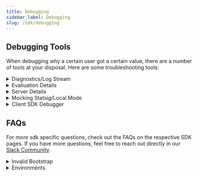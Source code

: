```yaml
---
title: Debugging
sidebar_label: Debugging
slug: /sdk/debugging
---
```



## Debugging Tools
When debugging why a certain user got a certain value, there are a number of tools at your disposal. Here are some troubleshooting tools:

<details className="no-background">
  <summary>Diagnostics/Log Stream</summary>

    Every config in the Statsig ecosystem (meaning Feature Gates, Dynamic Configs, Experiments, and Layers) has a Setup tab and a Diagnostics tab.
    The diagnostics tab is useful for seeing higher level pass/fail/bucketing population sizes over time, via the checks chart at the top.

    ![Screen Shot 2023-04-27 at 11 17 08 AM](https://user-images.githubusercontent.com/74584483/234955649-7ddef621-397a-44e5-b864-fa0abc29310f.png)

    For debugging specific checks, the logstream at the bottom is useful and shows both production and non production exposures in near real time:
    <small>To see logs from non-production environments, toggle the "Show non-production logs" in the upper right corner.</small>

    ![Screen Shot 2023-04-27 at 11 20 14 AM](https://user-images.githubusercontent.com/74584483/234956317-e65f7fd3-d87d-4616-b905-ee4df097863e.png)
</details>


<details className="no-background">
    <summary>Evaliuation Details</summary> 

    Clicking on a specific exposure shows more details about its evaluation. While the rule is visible in the exposure stream, additional factors, known as the evaluation Reason, can be found in the details view.

    ![Screen Shot 2023-04-27 at 11 21 50 AM](https://user-images.githubusercontent.com/74584483/234956676-440a9ec1-f54d-4b81-b095-6ccf1327ece4.png)

    Evaluation reasons are a way to understand why a certain value was returned for a given check.  The reasons are slightly different between client and server SDKs,
    and the newer SDKs have a slightly different formatting. These reasons are used for debugging and internal logging purposes only and may be updated as needed.

    <Tabs groupId="evalReasons">
        <TabItem value="client" label="Client SDKs">
            For client SDKs, these reasons for the value you are seeing can be:
                - `Network`: fetched at SDK initialization time from the network
                - `Bootstrap`: derived from bootstrapping the client SDK with a set of values
                - `InvalidBootstrap`: the set of values was for a different user than the SDK was initialized with. These are discarded for analysis (See [Fixing InvalidBootstrap](#fixing-invalidbootstrap))
                - `Cache`: loaded from the local storage cache for the current user, and a network result was not available
                - `Prefetch`: fetched from the `prefetchUsers` api (js-client only)
                - `Sticky`: persisted from a sticky evaluation previously
                - `LocalOverride`: from an override set locally on the SDK via an override API
                - `Unrecognized`: the sdk was initialized, but this config did not exist in the set of values
                - `Error`: an unknown error has occurred, and was logged to statsig servers
                - `Error:NoClient`: No client was found in StatsigContext. Likely a call to a Statsig hook outside of the StatsigProvider. (js-client-only)
                - `NetworkNotModified`: the network response came back, but the cached values were already up to date for this user
        </TabItem>
        <TabItem value="client-new" label="Client SDKs (New)">
            Newer versions of the sdk will contain two tags: one regarding the initialization state of the sdk, and the other qualifying different sources for that value.

            So in addition to the reasons above, you may have:
            - `Recognized`: the value was recognized in the set of configs the client was operating with
            - `Unrecognized`: the value was not included in the set of configs the client was operating with
            - `Sticky`: the value is from `keepDeviceValue = true` on the method call
            - `LocalOverride`: the value is from a local override set on the sdk

            For example: `Network:Recognized` means the sdk had up to date values from a successful initialization network request, and the gate/config/experiment you were checking was defined in the payload.

            If you are not sure why the config was not included in the payload, it could be excluded due to [Target Apps](/sdk-keys/target-apps), or [Client Bootstrapping](/client/concepts/bootstrapping).
        </TabItem>
        <TabItem value="server" label="Server SDKS">
            For server SDKs, these reasons for the value you are seeing can be:
            - `Network`: fetched at SDK initialization time from the network
            - `Bootstrap`: derived from bootstrapping the server SDK with a set of values
            - `DataAdapter`: derived from the provided data adapter or data store
            - `LocalOverride`: from an override set locally on the SDK via an override API
            - `Unrecognized`: the sdk was initialized, but this config did not exist in the set of values
            - `Uninitialized`: the sdk was not yet successfully initialized
        </TabItem>
        <TabItem value="server-new" label="Server SDKS (New)">
            In newer server SDKs, the reasons will be a combination of initialization source and evaluation reason:
            **Initialization Source**
            - `Network`: fetched at SDK initialization time from the network
            - `Bootstrap`: derived from bootstrapping the server SDK with a set of values
            - `DataAdapter`: derived from the provided data adapter or data store
            - `Uninitialized`: the sdk was not yet successfully initialized
            - `StatsigNetwork`: this refers to when custom proxy/grpc streaming has triggered the fallback behavior, thus falling back to statsig api. 
                * If no network config/overrides were used, the sdk default uses statsig apis but the reason will be Network.

            **Evaluation Reason**
            - `LocalOverride`: from an override set locally on the SDK via an override API
            - `Unrecognized`: this config did not exist in the set of values
            - `Unsupported`: the sdk does not support this type of condition type/operator. Usually this means the sdk is out of date and missing new features
            - `error`: an error happened during evaluation
            - no reason: successful evaluation
            
            So `Network` means the sdk was initialized with values from the network, and the evaluation was successful.  If you see `Network:Unrecognized`, it means the sdk was initialized with values from the network, 
            but the gate/config/experiment you were checking was not included in the payload.
        </TabItem>
    </Tabs>

</details>

<details className="no-background">
<summary>Server Details</summary>

    In addition to these reasons, the most recent versions of server SDKs will also give you two times to watch: the time at which config definitions initialized the SDK,
    and the time at which the SDK was currently evaluating those definitions.  When you change a gate/config/experiment, the project time will update
    and server SDKs will download the new definition.  If you have not changed your project in two hours, and the evaluation time is saying
    the SDK is up to date as of 2 hours ago, then you're evaluating the most up to date definition of that gate/experiment.

    In this example, the project was last updated yesterday, and the SDK was initialized with those values.  The project has not updated since that time,
    and the SDK is still using that same set of definitions which it fetched from the network.  You can also see the SDK type and version associated with a given check.

    ![Screen Shot 2023-04-27 at 11 15 50 AM](https://user-images.githubusercontent.com/74584483/234955366-0e39adbf-c5a2-4a52-b9bb-ae0df9f15819.png)
</details>

<details className="no-background">
<summary>Mocking Statsig/Local Mode</summary>

    To facilitate testing with Statsig, we provide a few tools to help you test your code without fetching values from statsig network:

    - Local Mode: By setting the localMode parameter to true, the SDK will operate without making network calls, returning only default values. This is ideal for dummy or test environments that should remain disconnected from the network.

    - Override APIs: Utilize the overrideGate and overrideConfig APIs on the global Statsig interface. These allow you to set overrides for gates or configurations either for specific users or for all users by omitting the user ID.

    We recommend enabling localMode and applying overrides for gates, configurations, or experiments to specific values to thoroughly test the various code flows you are developing.

    For specific SDK implementation: refer to StatsigOptions in the respective SDK documentation.
</details>

<details className="no-background">
<summary>Client SDK Debugger</summary>

    It can be useful to inspect the current values that a Client SDK is using internally. For this, we have a Client SDK Debugger.
    With this tool, you can see the current User object the SDK is using as well as the gate/config values associated with it.

    Javascript/React: Via a Chrome Extension https://github.com/statsig-io/statsig-sdk-debugger-chrome-extension

    NOTE: Accounts signing in to the Statsig console via Google SSO are not supported by this debugging tool.

    iOS: Available with `Statsig.openDebugView()`. Available in [v1.26.0](https://github.com/statsig-io/ios-sdk/releases/tag/v1.26.0) and [above](https://github.com/statsig-io/ios-sdk/releases).

    Android: Available with  `Statsig.openDebugView()`. Available in [v4.29.0](https://github.com/statsig-io/android-sdk/releases/tag/4.29.0) and [above](https://github.com/statsig-io/android-sdk/releases/).

    |Landing|Gates List|Gate Details|Experiment Details|
    |--|--|--|--|
    |![client-debugger-landing](https://github.com/statsig-io/statsig-sdk-debugger-chrome-extension/assets/95646168/fa6d7237-eb47-4f09-896c-696cfd5c956c)|![client-debugger-gates-list](https://github.com/statsig-io/statsig-sdk-debugger-chrome-extension/assets/95646168/161d8f35-a9b8-4ff9-b549-e04d04acac8a)|![client-debugger-gate-info](https://github.com/statsig-io/statsig-sdk-debugger-chrome-extension/assets/95646168/ab15e586-5259-4475-8f5c-018b2ab6e8db)|![client-debugger-experiment-details](https://github.com/statsig-io/statsig-sdk-debugger-chrome-extension/assets/95646168/920a6e8a-eb84-4d37-bf77-bb909a575d58)|

</details>

## FAQs
For more sdk specific questions, check out the FAQs on the respective SDK pages. If you have more questions, feel free to reach out directly in our [Slack Community](https://statsig.com/slack).

<details className="no-background">
<summary>Invalid Bootstrap</summary>

    This can occur when you are [Bootstrapping](https://docs.statsig.com/search?q=Client+SDK+Bootstrapping) a Statsig Client SDK with your own prefetched or generated values. 
    The InvalidBootstrap reason is signally that the current user the Client SDK is operating against is not the same as the one 
    used to generate the bootstrap values.

    The following pseudo code highlights how this can occur:

    ```js
    // Server Side

    userA = { userID: 'user-a' };
    bootstrapValues = Statsig.getClientInitializeResponse(userA);

    // Client Side

    bootstrapValues = fetchStatsigValuesFromMyServers(); // <- Network request that executes the above logic

    userB = { userID: 'user-b' }; // <- This is not the same User
    Statsig.initialize("client-key", userB, { initializeValues: bootstrapValues });
    ```


    Users must also be a 1 to 1 match. The SDK will treat a user with slightly different values as a completely different user. 
    For example, the following two user objects would also trigger InvalidBootstrap even though they have the same UserID.

    ```js
    userA = { userID: 'user-a' };
    userAExt = { userID: 'user-a', customIDs: { employeeID: 'employee-a' }};
    ```
</details>

<details className="no-background">
<summary>Environments</summary>

    SDKs get the environment configurations from initialization options. If no environment is provided, the SDK will default to the production environment. 
    If you are wondering why a certain user is not passing an enviornment-based condition and what you SDK is initialized with, you can check the user properties in any of the log streams. 
    The `statsigEnvironment` property will show you the environment the SDK is operating in.

</details>